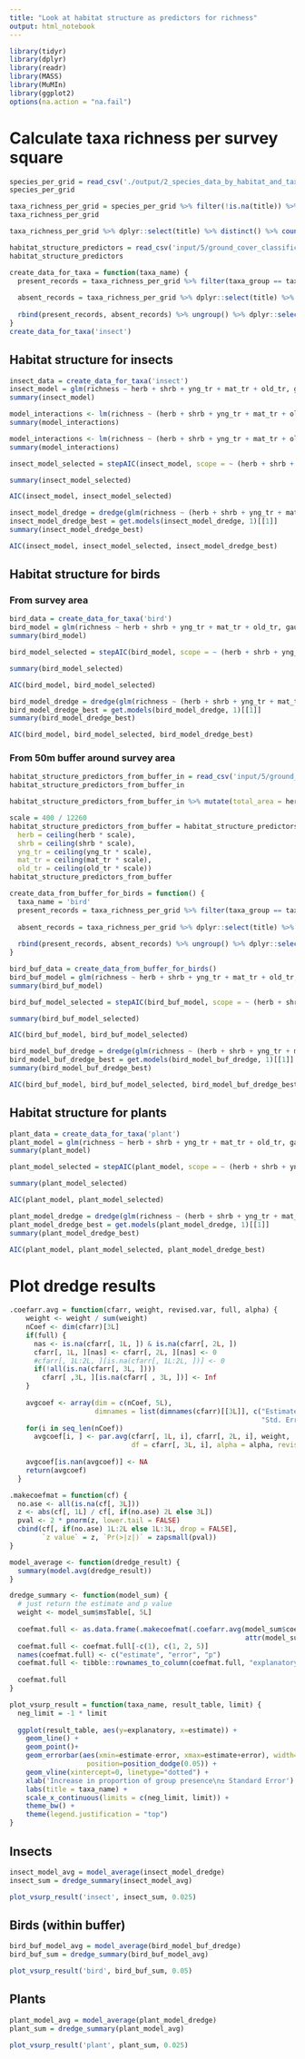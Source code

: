 ```yaml
---
title: "Look at habitat structure as predictors for richness"
output: html_notebook
---
```


```r
library(tidyr)
library(dplyr)
library(readr)
library(MASS)
library(MuMIn)
library(ggplot2)
options(na.action = "na.fail")
```

# Calculate taxa richness per survey square
```r
species_per_grid = read_csv('./output/2_species_data_by_habitat_and_taxa_group.csv')
species_per_grid
```
```r
taxa_richness_per_grid = species_per_grid %>% filter(!is.na(title)) %>% dplyr::select(title, species, taxa_group) %>% distinct() %>% group_by(title, taxa_group) %>% dplyr::summarise(richness = n())
taxa_richness_per_grid
```

```r
taxa_richness_per_grid %>% dplyr::select(title) %>% distinct() %>% count()
```

```r
habitat_structure_predictors = read_csv('input/5/ground_cover_classification-1m.csv') %>% rename(herb=herbaceous_coverage, shrb = shrub_coverage, yng_tr = young_tree_coverage, mat_tr = mature_tree_coverage, old_tr = old_tree_coverage)
habitat_structure_predictors
```


```r
create_data_for_taxa = function(taxa_name) {
  present_records = taxa_richness_per_grid %>% filter(taxa_group == taxa_name) %>% left_join(habitat_structure_predictors, by = 'title')
  
  absent_records = taxa_richness_per_grid %>% dplyr::select(title) %>% distinct() %>% filter(!(title %in% present_records$title)) %>% left_join(habitat_structure_predictors, by = 'title') %>% mutate(richness = 0, taxa_group = taxa_name)
  
  rbind(present_records, absent_records) %>% ungroup() %>% dplyr::select(-title) %>% dplyr::select(-taxa_group)
}
create_data_for_taxa('insect')
```

## Habitat structure for insects
```r
insect_data = create_data_for_taxa('insect')
insect_model = glm(richness ~ herb + shrb + yng_tr + mat_tr + old_tr, gaussian, insect_data)
summary(insect_model)
```

```r
model_interactions <- lm(richness ~ (herb + shrb + yng_tr + mat_tr + old_tr)^2, insect_data)
summary(model_interactions)
```

```r
model_interactions <- lm(richness ~ (herb + shrb + yng_tr + mat_tr + old_tr)^3, insect_data)
summary(model_interactions)
```

```r
insect_model_selected = stepAIC(insect_model, scope = ~ (herb + shrb + yng_tr + mat_tr + old_tr)^5, direction = "both")
```

```r
summary(insect_model_selected)
```

```r
AIC(insect_model, insect_model_selected)
```

```r
insect_model_dredge = dredge(glm(richness ~ (herb + shrb + yng_tr + mat_tr + old_tr)^3, gaussian, insect_data))
insect_model_dredge_best = get.models(insect_model_dredge, 1)[[1]]
summary(insect_model_dredge_best)
```

```r
AIC(insect_model, insect_model_selected, insect_model_dredge_best)
```

## Habitat structure for birds

### From survey area
```r
bird_data = create_data_for_taxa('bird')
bird_model = glm(richness ~ herb + shrb + yng_tr + mat_tr + old_tr, gaussian, bird_data)
summary(bird_model)
```

```r
bird_model_selected = stepAIC(bird_model, scope = ~ (herb + shrb + yng_tr + mat_tr + old_tr)^5, direction = "both")
```

```r
summary(bird_model_selected)
```

```r
AIC(bird_model, bird_model_selected)
```

```r
bird_model_dredge = dredge(glm(richness ~ (herb + shrb + yng_tr + mat_tr + old_tr)^3, gaussian, bird_data))
bird_model_dredge_best = get.models(bird_model_dredge, 1)[[1]]
summary(bird_model_dredge_best)
```

```r
AIC(bird_model, bird_model_selected, bird_model_dredge_best)
```

### From 50m buffer around survey area
```r
habitat_structure_predictors_from_buffer_in = read_csv('input/5/ground_cover_classification-1m-in_buffer.csv') %>% rename(herb=herbaceous_coverage, shrb = shrub_coverage, yng_tr = young_tree_coverage, mat_tr = mature_tree_coverage, old_tr = old_tree_coverage)
habitat_structure_predictors_from_buffer_in
```
```r
habitat_structure_predictors_from_buffer_in %>% mutate(total_area = herb + shrb + yng_tr + mat_tr + old_tr) %>% arrange(desc(total_area))
```

```r
scale = 400 / 12260
habitat_structure_predictors_from_buffer = habitat_structure_predictors_from_buffer_in %>% mutate(
  herb = ceiling(herb * scale),
  shrb = ceiling(shrb * scale),
  yng_tr = ceiling(yng_tr * scale),
  mat_tr = ceiling(mat_tr * scale),
  old_tr = ceiling(old_tr * scale))
habitat_structure_predictors_from_buffer
```

```r
create_data_from_buffer_for_birds = function() {
  taxa_name = 'bird'
  present_records = taxa_richness_per_grid %>% filter(taxa_group == taxa_name) %>% left_join(habitat_structure_predictors_from_buffer, by = 'title')
  
  absent_records = taxa_richness_per_grid %>% dplyr::select(title) %>% distinct() %>% filter(!(title %in% present_records$title)) %>% left_join(habitat_structure_predictors_from_buffer, by = 'title') %>% mutate(richness = 0, taxa_group = taxa_name)
  
  rbind(present_records, absent_records) %>% ungroup() %>% dplyr::select(-title) %>% dplyr::select(-taxa_group)
}
```

```r
bird_buf_data = create_data_from_buffer_for_birds()
bird_buf_model = glm(richness ~ herb + shrb + yng_tr + mat_tr + old_tr, gaussian, bird_buf_data)
summary(bird_buf_model)
```

```r
bird_buf_model_selected = stepAIC(bird_buf_model, scope = ~ (herb + shrb + yng_tr + mat_tr + old_tr)^5, direction = "both")
```

```r
summary(bird_buf_model_selected)
```

```r
AIC(bird_buf_model, bird_buf_model_selected)
```

```r
bird_model_buf_dredge = dredge(glm(richness ~ (herb + shrb + yng_tr + mat_tr + old_tr)^3, gaussian, bird_buf_data))
bird_model_buf_dredge_best = get.models(bird_model_buf_dredge, 1)[[1]]
summary(bird_model_buf_dredge_best)
```

```r
AIC(bird_buf_model, bird_buf_model_selected, bird_model_buf_dredge_best)
```


## Habitat structure for plants
```r
plant_data = create_data_for_taxa('plant')
plant_model = glm(richness ~ herb + shrb + yng_tr + mat_tr + old_tr, gaussian, plant_data)
summary(plant_model)
```

```r
plant_model_selected = stepAIC(plant_model, scope = ~ (herb + shrb + yng_tr + mat_tr + old_tr)^5, direction = "both")
```

```r
summary(plant_model_selected)
```

```r
AIC(plant_model, plant_model_selected)
```

```r
plant_model_dredge = dredge(glm(richness ~ (herb + shrb + yng_tr + mat_tr + old_tr)^3, gaussian, plant_data))
plant_model_dredge_best = get.models(plant_model_dredge, 1)[[1]]
summary(plant_model_dredge_best)
```

```r
AIC(plant_model, plant_model_selected, plant_model_dredge_best)
```

# Plot dredge results
```r
.coefarr.avg = function(cfarr, weight, revised.var, full, alpha) {	
    weight <- weight / sum(weight)
    nCoef <- dim(cfarr)[3L]
    if(full) {
      nas <- is.na(cfarr[, 1L, ]) & is.na(cfarr[, 2L, ])
      cfarr[, 1L, ][nas] <- cfarr[, 2L, ][nas] <- 0
      #cfarr[, 1L:2L, ][is.na(cfarr[, 1L:2L, ])] <- 0
      if(!all(is.na(cfarr[, 3L, ])))
        cfarr[ ,3L, ][is.na(cfarr[ , 3L, ])] <- Inf
    }
    
    avgcoef <- array(dim = c(nCoef, 5L),
                     dimnames = list(dimnames(cfarr)[[3L]], c("Estimate",
                                                              "Std. Error", "Adjusted SE", "Lower CI", "Upper CI")))
    for(i in seq_len(nCoef))
      avgcoef[i, ] <- par.avg(cfarr[, 1L, i], cfarr[, 2L, i], weight,
                              df = cfarr[, 3L, i], alpha = alpha, revised.var = revised.var)
    
    avgcoef[is.nan(avgcoef)] <- NA
    return(avgcoef)
  }

.makecoefmat = function(cf) {
  no.ase <- all(is.na(cf[, 3L]))
  z <- abs(cf[, 1L] / cf[, if(no.ase) 2L else 3L])
  pval <- 2 * pnorm(z, lower.tail = FALSE)
  cbind(cf[, if(no.ase) 1L:2L else 1L:3L, drop = FALSE],
        `z value` = z, `Pr(>|z|)` = zapsmall(pval))
}

model_average <- function(dredge_result) {
  summary(model.avg(dredge_result))
}

dredge_summary <- function(model_sum) {
  # just return the estimate and p value
  weight <- model_sum$msTable[, 5L]
  
  coefmat.full <- as.data.frame(.makecoefmat(.coefarr.avg(model_sum$coefArray, weight,
                                                          attr(model_sum, "revised.var"), TRUE, 0.05)))
  coefmat.full <- coefmat.full[-c(1), c(1, 2, 5)]
  names(coefmat.full) <- c("estimate", "error", "p")
  coefmat.full <- tibble::rownames_to_column(coefmat.full, "explanatory")
  
  coefmat.full
}

plot_vsurp_result = function(taxa_name, result_table, limit) {
  neg_limit = -1 * limit
  
  ggplot(result_table, aes(y=explanatory, x=estimate)) + 
    geom_line() +
    geom_point()+
    geom_errorbar(aes(xmin=estimate-error, xmax=estimate+error), width=.2,
                   position=position_dodge(0.05)) +
    geom_vline(xintercept=0, linetype="dotted") +
    xlab('Increase in proportion of group presence\n± Standard Error') + ylab('Predictor') +
    labs(title = taxa_name) +
    scale_x_continuous(limits = c(neg_limit, limit)) +
    theme_bw() +
    theme(legend.justification = "top")
}
```

## Insects
```r
insect_model_avg = model_average(insect_model_dredge)
insect_sum = dredge_summary(insect_model_avg)
```

```r
plot_vsurp_result('insect', insect_sum, 0.025)
```

## Birds (within buffer)
```r
bird_buf_model_avg = model_average(bird_model_buf_dredge)
bird_buf_sum = dredge_summary(bird_buf_model_avg)
```

```r
plot_vsurp_result('bird', bird_buf_sum, 0.05)
```


## Plants
```r
plant_model_avg = model_average(plant_model_dredge)
plant_sum = dredge_summary(plant_model_avg)
```

```r
plot_vsurp_result('plant', plant_sum, 0.025)
```




